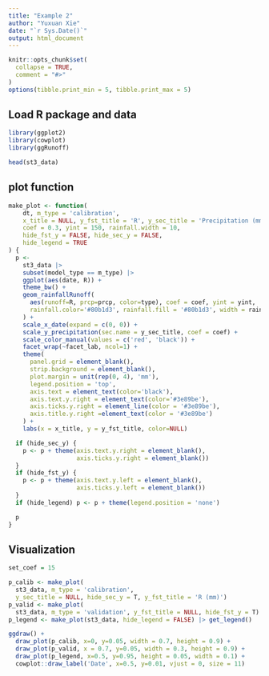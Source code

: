 ```yaml
---
title: "Example 2"
author: "Yuxuan Xie"
date: "`r Sys.Date()`"
output: html_document
---
```


```r
knitr::opts_chunk$set(
  collapse = TRUE,
  comment = "#>"
)
options(tibble.print_min = 5, tibble.print_max = 5)
```

## Load R package and data

```r
library(ggplot2)
library(cowplot)
library(ggRunoff)

head(st3_data)
```

## plot function

```r
make_plot <- function(
    dt, m_type = 'calibration',
    x_title = NULL, y_fst_title = 'R', y_sec_title = 'Precipitation (mm)',
    coef = 0.3, yint = 150, rainfall.width = 10,
    hide_fst_y = FALSE, hide_sec_y = FALSE,
    hide_legend = TRUE
) {
  p <-
    st3_data |> 
    subset(model_type == m_type) |>
    ggplot(aes(date, R)) +
    theme_bw() +
    geom_rainfallRunoff(
      aes(runoff=R, prcp=prcp, color=type), coef = coef, yint = yint,
      rainfall.color='#80b1d3', rainfall.fill = '#80b1d3', width = rainfall.width
    ) +
    scale_x_date(expand = c(0, 0)) +
    scale_y_precipitation(sec.name = y_sec_title, coef = coef) +
    scale_color_manual(values = c('red', 'black')) +
    facet_wrap(~facet_lab, ncol=1) +
    theme(
      panel.grid = element_blank(),
      strip.background = element_blank(),
      plot.margin = unit(rep(0, 4), 'mm'),
      legend.position = 'top',
      axis.text = element_text(color='black'),
      axis.text.y.right = element_text(color='#3e89be'),
      axis.ticks.y.right = element_line(color = '#3e89be'),
      axis.title.y.right =element_text(color = '#3e89be')
    ) +
    labs(x = x_title, y = y_fst_title, color=NULL)

  if (hide_sec_y) {
    p <- p + theme(axis.text.y.right = element_blank(),
                   axis.ticks.y.right = element_blank())
  }
  if (hide_fst_y) {
    p <- p + theme(axis.text.y.left = element_blank(),
                   axis.ticks.y.left = element_blank())
  }
  if (hide_legend) p <- p + theme(legend.position = 'none')

  p
}
```

## Visualization

```r
set_coef = 15

p_calib <- make_plot(
  st3_data, m_type = 'calibration',
  y_sec_title = NULL, hide_sec_y = T, y_fst_title = 'R (mm)')
p_valid <- make_plot(
  st3_data, m_type = 'validation', y_fst_title = NULL, hide_fst_y = T)
p_legend <- make_plot(st3_data, hide_legend = FALSE) |> get_legend()

ggdraw() +
  draw_plot(p_calib, x=0, y=0.05, width = 0.7, height = 0.9) +
  draw_plot(p_valid, x = 0.7, y=0.05, width = 0.3, height = 0.9) +
  draw_plot(p_legend, x=0.5, y=0.95, height = 0.05, width = 0.1) +
  cowplot::draw_label('Date', x=0.5, y=0.01, vjust = 0, size = 11)
```
